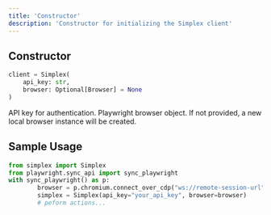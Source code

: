 ```yaml
---
title: 'Constructor'
description: 'Constructor for initializing the Simplex client'
---
```


## Constructor

```python
client = Simplex(
    api_key: str,
    browser: Optional[Browser] = None
)
```

<ParamField path="api_key" type="string" required>
  API key for authentication.
</ParamField>

<ParamField path="browser" type="playwright.sync_api.Browser">
  Playwright browser object. If not provided, a new local browser instance will be created.
</ParamField>

## Sample Usage
```python
from simplex import Simplex
from playwright.sync_api import sync_playwright
with sync_playwright() as p:
        browser = p.chromium.connect_over_cdp("ws://remote-session-url")
        simplex = Simplex(api_key="your_api_key", browser=browser)
        # peform actions...
```
